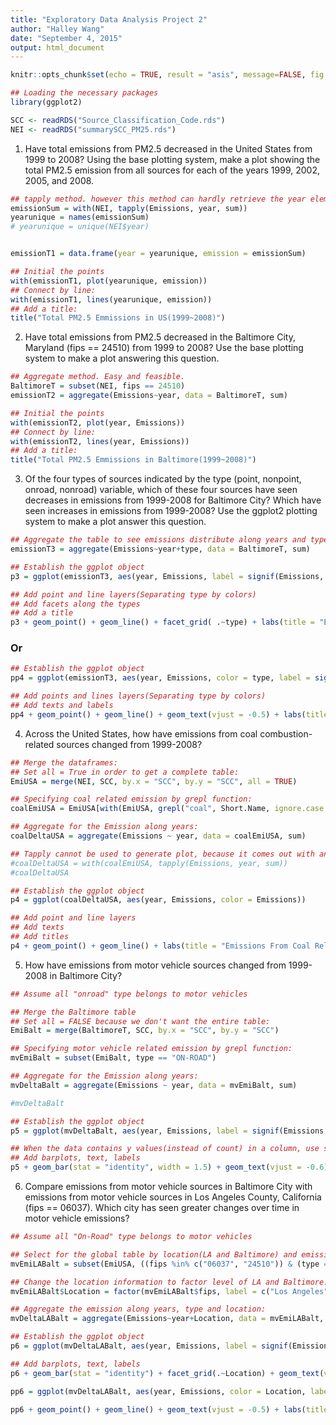 ```yaml
---
title: "Exploratory Data Analysis Project 2"
author: "Halley Wang"
date: "September 4, 2015"
output: html_document
---
```




```r
knitr::opts_chunk$set(echo = TRUE, result = "asis", message=FALSE, fig.height=7, fig.width=12)
```

```r
## Loading the necessary packages
library(ggplot2)

```

```r
SCC <- readRDS("Source_Classification_Code.rds")
NEI <- readRDS("summarySCC_PM25.rds")
```

1. Have total emissions from PM2.5 decreased in the United States from 1999 to 2008? Using the base plotting system, make a plot showing the total PM2.5 emission from all sources for each of the years 1999, 2002, 2005, and 2008.

```r
## tapply method. however this method can hardly retrieve the year element. Have to input it manually.
emissionSum = with(NEI, tapply(Emissions, year, sum))
yearunique = names(emissionSum)
# yearunique = unique(NEI$year)


emissionT1 = data.frame(year = yearunique, emission = emissionSum)

## Initial the points
with(emissionT1, plot(yearunique, emission))
## Connect by line:
with(emissionT1, lines(yearunique, emission))
## Add a title:
title("Total PM2.5 Emmissions in US(1999~2008)")
```


2. Have total emissions from PM2.5 decreased in the Baltimore City, Maryland (fips == 24510) from 1999 to 2008? Use the base plotting system to make a plot answering this question.

```r
## Aggregate method. Easy and feasible.
BaltimoreT = subset(NEI, fips == 24510)
emissionT2 = aggregate(Emissions~year, data = BaltimoreT, sum)

## Initial the points
with(emissionT2, plot(year, Emissions))
## Connect by line:
with(emissionT2, lines(year, Emissions))
## Add a title:
title("Total PM2.5 Emmissions in Baltimore(1999~2008)")
```


3. Of the four types of sources indicated by the type (point, nonpoint, onroad, nonroad) variable, which of these four sources have seen decreases in emissions from 1999-2008 for Baltimore City? Which have seen increases in emissions from 1999-2008? Use the ggplot2 plotting system to make a plot answer this question.

```r
## Aggregate the table to see emissions distribute along years and types
emissionT3 = aggregate(Emissions~year+type, data = BaltimoreT, sum)

## Establish the ggplot object
p3 = ggplot(emissionT3, aes(year, Emissions, label = signif(Emissions, 3), color = type))

## Add point and line layers(Separating type by colors)
## Add facets along the types
## Add a title
p3 + geom_point() + geom_line() + facet_grid( .~type) + labs(title = "Emissions under different types from 1999~2008 in Baltimore") + geom_text(hjust=0.8, vjust=-0.5, angle = -45)
```

### Or

```r
## Establish the ggplot object
pp4 = ggplot(emissionT3, aes(year, Emissions, color = type, label = signif(Emissions, 3)))

## Add points and lines layers(Separating type by colors)
## Add texts and labels
pp4 + geom_point() + geom_line() + geom_text(vjust = -0.5) + labs(title = "Emissions under different types from 1999~2008 in Baltimore") 
```

4. Across the United States, how have emissions from coal combustion-related sources changed from 1999-2008?

```r
## Merge the dataframes:
## Set all = True in order to get a complete table:
EmiUSA = merge(NEI, SCC, by.x = "SCC", by.y = "SCC", all = TRUE)

## Specifying coal related emission by grepl function:
coalEmiUSA = EmiUSA[with(EmiUSA, grepl("coal", Short.Name, ignore.case = TRUE)), ]

## Aggregate for the Emission along years:
coalDeltaUSA = aggregate(Emissions ~ year, data = coalEmiUSA, sum)

## Tapply cannot be used to generate plot, because it comes out with an array instead of a dataframe:
#coalDeltaUSA = with(coalEmiUSA, tapply(Emissions, year, sum))
#coalDeltaUSA
```

```r
## Establish the ggplot object
p4 = ggplot(coalDeltaUSA, aes(year, Emissions, color = Emissions))

## Add point and line layers
## Add texts
## Add titles
p4 + geom_point() + geom_line() + labs(title = "Emissions From Coal Related Source From 1999~2008 in USA", y = "emission from coal combustion-related source") + geom_text(vjust = 1, hjust = 0.5, angle = -30, label = signif(coalDeltaUSA$Emissions,3))
```

5. How have emissions from motor vehicle sources changed from 1999-2008 in Baltimore City?

```r
## Assume all "onroad" type belongs to motor vehicles

## Merge the Baltimore table
## Set all = FALSE because we don't want the entire table:
EmiBalt = merge(BaltimoreT, SCC, by.x = "SCC", by.y = "SCC")

## Specifying motor vehicle related emission by grepl function:
mvEmiBalt = subset(EmiBalt, type == "ON-ROAD")

## Aggregate for the Emission along years:
mvDeltaBalt = aggregate(Emissions ~ year, data = mvEmiBalt, sum)

#mvDeltaBalt
```

```r
## Establish the ggplot object
p5 = ggplot(mvDeltaBalt, aes(year, Emissions, label = signif(Emissions,4)))

## When the data contains y values(instead of count) in a column, use stat="identity"
## Add barplots, text, labels 
p5 + geom_bar(stat = "identity", width = 1.5) + geom_text(vjust = -0.6) + labs(title = "Emissions From Motor Vehicles From 1999~2008 in Baltimore", y = "emission from motor vehicles")
```

6. Compare emissions from motor vehicle sources in Baltimore City with emissions from motor vehicle sources in Los Angeles County, California (fips == 06037). Which city has seen greater changes over time in motor vehicle emissions?

```r
## Assume all "On-Road" type belongs to motor vehicles

## Select for the global table by location(LA and Baltimore) and emission type(On-Road)
mvEmiLABalt = subset(EmiUSA, ((fips %in% c("06037", "24510")) & (type == "ON-ROAD")))

## Change the location information to factor level of LA and Baltimore:
mvEmiLABalt$Location = factor(mvEmiLABalt$fips, label = c("Los Angeles", "Baltimore"), order = TRUE)

## Aggregate the emission along years, type and location:
mvDeltaLABalt = aggregate(Emissions~year+Location, data = mvEmiLABalt, sum)
```


```r
## Establish the ggplot object
p6 = ggplot(mvDeltaLABalt, aes(year, Emissions, label = signif(Emissions,2)))

## Add barplots, text, labels
p6 + geom_bar(stat = "identity") + facet_grid(.~Location) + geom_text(vjust = -0.8) + labs(title = "Emissions From Motor Vehicles From 1999~2008 in Los Angeles and Baltimore", y = "emission from motor vehicles")
```


```r
pp6 = ggplot(mvDeltaLABalt, aes(year, Emissions, color = Location, label = signif(Emissions,2)))

pp6 + geom_point() + geom_line() + geom_text(vjust = -0.5) + labs(title = "Emissions From Motor Vehicles From 1999~2008 in Los Angeles and Baltimore", y = "emission from motor vehicles")
```
